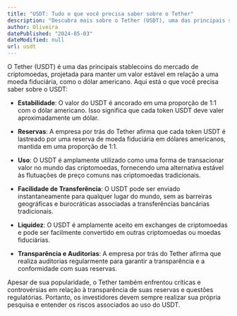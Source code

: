 ```yaml
---
title: "USDT: Tudo o que você precisa saber sobre o Tether"
description: "Descubra mais sobre o Tether (USDT), uma das principais stablecoins do mercado cripto."
author: Oliveira
datePublished: "2024-05-03"
dateModified: null
url: usdt
---
```


O Tether (USDT) é uma das principais stablecoins do mercado de criptomoedas, projetada para manter um valor estável em relação a uma moeda fiduciária, como o dólar americano. Aqui está o que você precisa saber sobre o USDT:

- **Estabilidade**: O valor do USDT é ancorado em uma proporção de 1:1 com o dólar americano. Isso significa que cada token USDT deve valer aproximadamente um dólar.

- **Reservas**: A empresa por trás do Tether afirma que cada token USDT é lastreado por uma reserva de moeda fiduciária em dólares americanos, mantida em uma proporção de 1:1.

- **Uso**: O USDT é amplamente utilizado como uma forma de transacionar valor no mundo das criptomoedas, fornecendo uma alternativa estável às flutuações de preço comuns nas criptomoedas tradicionais.

- **Facilidade de Transferência**: O USDT pode ser enviado instantaneamente para qualquer lugar do mundo, sem as barreiras geográficas e burocráticas associadas a transferências bancárias tradicionais.

- **Liquidez**: O USDT é amplamente aceito em exchanges de criptomoedas e pode ser facilmente convertido em outras criptomoedas ou moedas fiduciárias.

- **Transparência e Auditorias**: A empresa por trás do Tether afirma que realiza auditorias regularmente para garantir a transparência e a conformidade com suas reservas.

Apesar de sua popularidade, o Tether também enfrentou críticas e controvérsias em relação à transparência de suas reservas e questões regulatórias. Portanto, os investidores devem sempre realizar sua própria pesquisa e entender os riscos associados ao uso do USDT.
